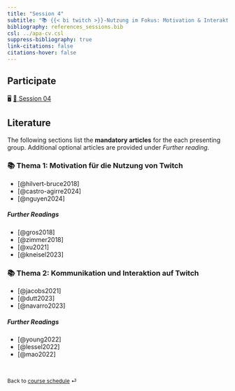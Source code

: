 ```yaml
---
title: "Session 4"
subtitle: "📚 {{< bi twitch >}}-Nutzung im Fokus: Motivation & Interaktionen"
bibliography: references_sessions.bib
csl: ../apa-cv.csl 
suppress-bibliography: true
link-citations: false
citations-hover: false
---
```


## Participate

🖥️ [🚧 Session 04](TODO%20ADD%20links)

## Literature

::: {.callout-important appearance="simple"}
The following sections list the **mandatory articles** for the each presenting group. Additional optional articles are provided under *Further reading*.
:::

### 📚 Thema 1: Motivation für die Nutzung von Twitch

-   [@hilvert-bruce2018]
-   [@castro-agirre2024]
-   [@nguyen2024]

##### Further Readings

-   [@gros2018]
-   [@zimmer2018]
-   [@xu2021]
-   [@kneisel2023]

### 📚 Thema 2: Kommunikation und Interaktion auf Twitch

-   [@jacobs2021]
-   [@dutt2023]
-   [@navarro2023]

##### Further Readings

-   [@young2022]
-   [@lessel2022]
-   [@mao2022]

<br>

::: {style="font-size: 0.875em;"}
Back to [course schedule](/index.html "Course schedule") ⏎
:::